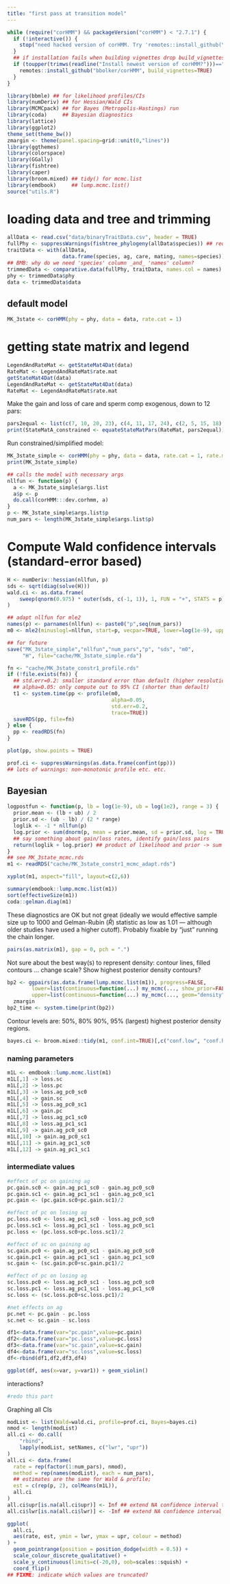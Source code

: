 ```yaml
---
title: "first pass at transition model"
---
```


```r
while (require("corHMM") && packageVersion("corHMM") < "2.7.1") {
  if (!interactive()) {
    stop("need hacked version of corHMM. Try 'remotes::install_github(\"bbolker/corHMM\", build_vignettes=TRUE)'")
  }
  ## if installation fails when building vignettes drop build_vignettes=TRUE (default is FALSE)
  if (toupper(trimws(readline("Install newest version of corHMM?")))=="Y") {
    remotes::install_github("bbolker/corHMM", build_vignettes=TRUE)
  }
}
```

```r
library(bbmle) ## for likelihood profiles/CIs
library(numDeriv) ## for Hessian/Wald CIs
library(MCMCpack) ## for Bayes (Metropolis-Hastings) run
library(coda)     ## Bayesian diagnostics
library(lattice)
library(ggplot2)
theme_set(theme_bw())
zmargin <- theme(panel.spacing=grid::unit(0,"lines"))
library(ggthemes)
library(colorspace)
library(GGally)
library(fishtree)
library(caper)
library(broom.mixed) ## tidy() for mcmc.list
library(emdbook)     ## lump.mcmc.list()
source("utils.R")
```

# loading data and tree and trimming

```r
allData <- read.csv("data/binaryTraitData.csv", header = TRUE)
fullPhy <- suppressWarnings(fishtree_phylogeny(allData$species)) ## request 607, only find 478 spp
traitData <- with(allData,
                  data.frame(species, ag, care, mating, names=species))
## BMB: why do we need 'species' column _and_ 'names' column?
trimmedData <- comparative.data(fullPhy, traitData, names.col = names)
phy <- trimmedData$phy
data <- trimmedData$data
```

## default model

```r
MK_3state <- corHMM(phy = phy, data = data, rate.cat = 1)
```


# getting state matrix and legend

```r
LegendAndRateMat <- getStateMat4Dat(data)
RateMat <- LegendAndRateMat$rate.mat
getStateMat4Dat(data)
LegendAndRateMat <- getStateMat4Dat(data)
RateMat <- LegendAndRateMat$rate.mat
```


Make the gain and loss of care and sperm comp exogenous, down to 12 pars:

```r
pars2equal <- list(c(7, 10, 20, 23), c(4, 11, 17, 24), c(2, 5, 15, 18), c(1, 8, 14, 21))
print(StateMatA_constrained <- equateStateMatPars(RateMat, pars2equal))
```

Run constrained/simplified model:

```r
MK_3state_simple <- corHMM(phy = phy, data = data, rate.cat = 1, rate.mat = StateMatA_constrained)
print(MK_3state_simple)
```


```r
## calls the model with necessary args
nllfun <- function(p) {
  a <- MK_3state_simple$args.list
  a$p <- p
  do.call(corHMM:::dev.corhmm, a)
}
p <- MK_3state_simple$args.list$p
num_pars <- length(MK_3state_simple$args.list$p)
```

# Compute Wald confidence intervals (standard-error based)

```r
H <- numDeriv::hessian(nllfun, p)
sds <- sqrt(diag(solve(H)))
wald.ci <- as.data.frame(
    sweep(qnorm(0.975) * outer(sds, c(-1, 1)), 1, FUN = "+", STATS = p)
)
```

```r
## adapt nllfun for mle2
names(p) <- parnames(nllfun) <- paste0("p",seq(num_pars))
m0 <- mle2(minuslogl=nllfun, start=p, vecpar=TRUE, lower=log(1e-9), upper=log(100), method="L-BFGS-B")
```

```r
## for future
save("MK_3state_simple","nllfun","num_pars","p", "sds", "m0",
     "H", file="cache/MK_3state_simple.rda")
```


```r
fn <- "cache/MK_3state_constr1_profile.rds"
if (!file.exists(fn)) {
  ## std.err=0.2: smaller standard error than default (higher resolution)
  ## alpha=0.05: only compute out to 95% CI (shorter than default)
  t1 <- system.time(pp <- profile(m0,
                                  alpha=0.05,
                                  std.err=0.2,
                                  trace=TRUE))
  saveRDS(pp, file=fn)
} else {
  pp <- readRDS(fn)
}
```

```r
plot(pp, show.points = TRUE)
```

```r
prof.ci <- suppressWarnings(as.data.frame(confint(pp)))
## lots of warnings: non-monotonic profile etc. etc.
```

## Bayesian

```r
logpostfun <- function(p, lb = log(1e-9), ub = log(1e2), range = 3) {
  prior.mean <- (lb + ub) / 2
  prior.sd <- (ub - lb) / (2 * range)
  loglik <- -1 * nllfun(p)
  log.prior <- sum(dnorm(p, mean = prior.mean, sd = prior.sd, log = TRUE))
  ## say something about gain/loss rates, identify gain/loss pairs
  return(loglik + log.prior) ## product of likelihood and prior -> sum of LL and log-prior
}
## see MK_3state_mcmc.rds
m1 <- readRDS("cache/MK_3state_constr1_mcmc_adapt.rds")
```

```r
xyplot(m1, aspect="fill", layout=c(2,6))
```

```r
summary(emdbook::lump.mcmc.list(m1))
sort(effectiveSize(m1))
coda::gelman.diag(m1)
```

These diagnostics are OK but not great (ideally we would effective sample size up to 1000 and Gelman-Rubin ($\hat R$) statistic as low as 1.01 --- although older studies have used a higher cutoff). Probably fixable by "just" running the chain longer.

```r
pairs(as.matrix(m1), gap = 0, pch = ".")
```

Not sure about the best way(s) to represent density: contour lines, filled contours ... change scale? Show highest posterior density contours?

```r
bp2 <- ggpairs(as.data.frame(lump.mcmc.list(m1)), progress=FALSE,
        lower=list(continuous=function(...) my_mcmc(..., show_prior=FALSE)),
        upper=list(continuous=function(...) my_mcmc(..., geom="density", show_prior=FALSE))) +
  zmargin
bp2_time <- system.time(print(bp2))
```

Contour levels are: 50%, 80% 90%, 95% (largest) highest posterior density regions.

```r
bayes.ci <- broom.mixed::tidy(m1, conf.int=TRUE)[,c("conf.low", "conf.high")]
```

### naming parameters

```r
m1L <- emdbook::lump.mcmc.list(m1)
m1L[,1] -> loss.sc
m1L[,2] -> loss.pc
m1L[,3] -> loss.ag_pc0_sc0
m1L[,4] -> gain.sc
m1L[,5] -> loss.ag_pc0_sc1
m1L[,6] -> gain.pc
m1L[,7] -> loss.ag_pc1_sc0
m1L[,8] -> loss.ag_pc1_sc1
m1L[,9] -> gain.ag_pc0_sc0
m1L[,10] -> gain.ag_pc0_sc1
m1L[,11] -> gain.ag_pc1_sc0
m1L[,12] -> gain.ag_pc1_sc1
```

### intermediate values

```r
#effect of pc on gaining ag
pc.gain.sc0 <- gain.ag_pc1_sc0 - gain.ag_pc0_sc0
pc.gain.sc1 <- gain.ag_pc1_sc1 - gain.ag_pc0_sc1
pc.gain <- (pc.gain.sc0+pc.gain.sc1)/2

#effect of pc on losing ag
pc.loss.sc0 <- loss.ag_pc1_sc0 - loss.ag_pc0_sc0
pc.loss.sc1 <- loss.ag_pc1_sc1 - loss.ag_pc0_sc1
pc.loss <- (pc.loss.sc0+pc.loss.sc1)/2

#effect of sc on gaining ag
sc.gain.pc0 <- gain.ag_pc0_sc1 - gain.ag_pc0_sc0
sc.gain.pc1 <- gain.ag_pc1_sc1 - gain.ag_pc1_sc0
sc.gain <- (sc.gain.pc0+sc.gain.pc1)/2

#effect of pc on losing ag
sc.loss.pc0 <- loss.ag_pc0_sc1 - loss.ag_pc0_sc0
sc.loss.pc1 <- loss.ag_pc1_sc1 - loss.ag_pc1_sc0
sc.loss <- (sc.loss.pc0+sc.loss.pc1)/2

#net effects on ag
pc.net <- pc.gain - pc.loss
sc.net <- sc.gain - sc.loss

df1<-data.frame(var="pc.gain",value=pc.gain)
df2<-data.frame(var="pc.loss",value=pc.loss)
df3<-data.frame(var="sc.gain",value=sc.gain)
df4<-data.frame(var="sc.loss",value=sc.loss)
df<-rbind(df1,df2,df3,df4)

ggplot(df, aes(x=var, y=var1)) + geom_violin()
```

interactions?

```r
#redo this part
```

Graphing all CIs

```r
modList <- list(Wald=wald.ci, profile=prof.ci, Bayes=bayes.ci)
nmod <- length(modList)
all.ci <- do.call(
    "rbind",
    lapply(modList, setNames, c("lwr", "upr"))
)
all.ci <- data.frame(
  rate = rep(factor(1:num_pars), nmod),
  method = rep(names(modList), each = num_pars),
  ## estimates are the same for Wald & profile; 
  est = c(rep(p, 2), colMeans(m1L)),
  all.ci
)
all.ci$upr[is.na(all.ci$upr)] <- Inf ## extend NA confidence interval to limit of graph
all.ci$lwr[is.na(all.ci$lwr)] <- -Inf ## extend NA confidence interval to limit of graph

ggplot(
  all.ci,
  aes(rate, est, ymin = lwr, ymax = upr, colour = method)
) +
  geom_pointrange(position = position_dodge(width = 0.5)) +
  scale_colour_discrete_qualitative() +
  scale_y_continuous(limits=c(-20,0), oob=scales::squish) +
  coord_flip()
## FIXME: indicate which values are truncated?
```
